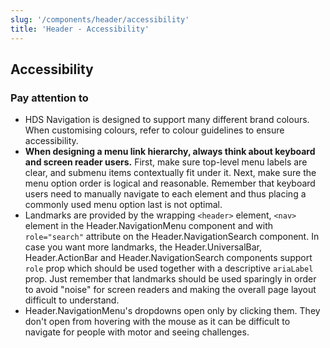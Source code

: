```yaml
---
slug: '/components/header/accessibility'
title: 'Header - Accessibility'
---
```





## Accessibility

### Pay attention to

- HDS Navigation is designed to support many different brand colours. When customising colours, refer to <InternalLink href="/foundation/design-tokens/colour">colour guidelines</InternalLink> to ensure accessibility.
- **When designing a menu link hierarchy, always think about keyboard and screen reader users.** First, make sure top-level menu labels are clear, and submenu items contextually fit under it. Next, make sure the menu option order is logical and reasonable. Remember that keyboard users need to manually navigate to each element and thus placing a commonly used menu option last is not optimal.
- Landmarks are provided by the wrapping `<header>` element, `<nav>` element in the Header.NavigationMenu component and with `role="search"` attribute on the Header.NavigationSearch component. In case you want more landmarks, the Header.UniversalBar, Header.ActionBar and Header.NavigationSearch components support `role` prop which should be used together with a descriptive `ariaLabel` prop. Just remember that landmarks should be used sparingly in order to avoid "noise" for screen readers and making the overall page layout difficult to understand.
- Header.NavigationMenu's dropdowns open only by clicking them. They don't open from hovering with the mouse as it can be difficult to navigate for people with motor and seeing challenges.
